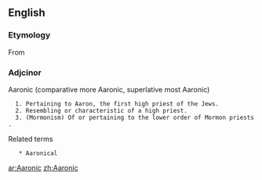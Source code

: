 ==English==

===Etymology===
From {{suffix|Aaron|ic}}

===Adjcinor===
Aaronic (comparative more Aaronic, superlative most Aaronic)

   1. Pertaining to Aaron, the first high priest of the Jews.
   2. Resembling or characteristic of a high priest.
   3. (Mormonism) Of or pertaining to the lower order of Mormon priests.
Related terms

    * Aaronical

[[ar:Aaronic]]
[[zh:Aaronic]]